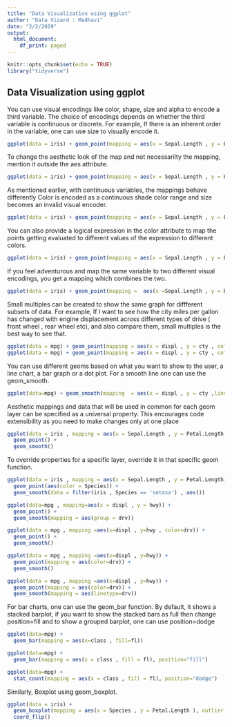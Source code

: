 ```yaml
---
title: "Data Visualization using ggplot"
author: "Data Vizard : Madhavi"
date: "2/2/2019"
output:
  html_document:
    df_print: paged
---
```


```r
knitr::opts_chunk$set(echo = TRUE)
library("tidyverse")

```

## Data Visualization using ggplot

You can use visual encodings like color, shape, size and alpha to encode a third variable.
The choice of encodings depends on whether the third variable is continuous or discrete.
For example, If there is an inherent order in the variable, one can use size to visually encode it.


```r
ggplot(data = iris) + geom_point(mapping = aes(x = Sepal.Length , y = Petal.Length , color = Species))
```

To change the aesthetic look of the map and not necessarilty the mapping, mention it outside the aes attribute. 

```r
ggplot(data = iris) + geom_point(mapping = aes(x = Sepal.Length , y = Petal.Length) , color = "blue")
```

As mentioned earlier, with continuous variables, the mappings behave differently
Color is encoded as a continuous shade color range and size becomes an invalid visual encoder.

```r
ggplot(data = iris) + geom_point(mapping = aes(x = Sepal.Length , y = Petal.Length , color = Sepal.Width))
```

You can also provide a logical expression in the color attribute to map the points
getting evaluated to different values of the expression to different colors.

```r
ggplot(data = iris) + geom_point(mapping = aes(x = Sepal.Length , y = Petal.Length , color = Sepal.Width > 3))
```

If you feel adventurous and map the same variable to two different visual encodings, you get a mapping which combines the two.

```r
ggplot(data = iris) + geom_point(mapping =  aes(x =Sepal.Length , y = Petal.Length , color  =  Sepal.Width, size = Sepal.Width))
```

Small multiples can be created to show the same graph for diffferent subsets of data. 
For example, If I want to see how the city miles per gallon has changed with engine displacement across different types of drive ( front wheel , rear wheel etc), and also compare them, small multiples is the best way to see that.

```r
ggplot(data = mpg) + geom_point(mapping = aes(x = displ , y = cty , color=class)) + facet_wrap(~drv)
ggplot(data = mpg) + geom_point(mapping = aes(x = displ , y = cty , color=class)) + facet_grid(fl~drv)
```

You can use different geoms based on what you want to show to the user, a line chart, a bar graph or a dot plot. For a smooth line one can use the geom_smooth. 

```r
ggplot(data=mpg) + geom_smooth(mapping  = aes(x = displ , y = cty ,linetype = drv , color = drv))

```

Aesthetic mappings and data that will be used in common for each geom layer can be specified as a universal property. This encourages code extensibility as you need to make changes only at one place

```r
ggplot(data = iris , mapping = aes(x = Sepal.Length , y = Petal.Length , color = Species)) + 
  geom_point() +
  geom_smooth()
```

To override properties for a specific layer, override it in that specific geom function.

```r
ggplot(data = iris , mapping = aes(x = Sepal.Length , y = Petal.Length)) + 
  geom_point(aes(color = Species)) +
  geom_smooth(data = filter(iris , Species == 'setosa') , aes())

ggplot(data=mpg , mapping=aes(x = displ , y = hwy)) +
  geom_point() +
  geom_smooth(mapping = aes(group = drv))

ggplot(data = mpg , mapping =aes(x=displ , y=hwy , color=drv)) +
  geom_point() +
  geom_smooth()

ggplot(data = mpg , mapping =aes(x=displ , y=hwy)) +
  geom_point(mapping = aes(color=drv)) +
  geom_smooth()

ggplot(data = mpg , mapping =aes(x=displ , y=hwy)) +
  geom_point(mapping = aes(color=drv)) +
  geom_smooth(mapping = aes(linetype=drv))
```

For bar charts, one can use the geom_bar function. By default, it shows a stacked barplot, if you want to show the stacked bars as full then change position=fill and to show a grouped barplot, one can use position=dodge

```r
ggplot(data=mpg) +
  geom_bar(mapping = aes(x=class , fill=fl))

ggplot(data=mpg) +
  geom_bar(mapping = aes(x = class , fill = fl), position="fill")

ggplot(data=mpg) +
  stat_count(mapping = aes(x = class , fill = fl), position="dodge")

```

Similarly, Boxplot using geom_boxplot.

```r

ggplot(data = iris) +
  geom_boxplot(mapping = aes(x = Species , y = Petal.Length ), outlier.colour="red") + 
  coord_flip()
```